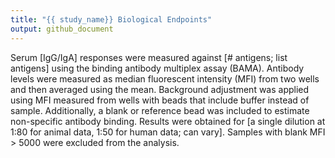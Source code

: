 ```yaml
---
title: "{{ study_name}} Biological Endpoints"
output: github_document
---
```


<!-- background.md is generated from the RMARKDOWN file, background.Rmd.
Please edit that file. -->

<!-- this file was adapted from VISCtemplates {{pkg_ver}}. -->

Serum [IgG/IgA] responses were measured against [# antigens; list antigens] using the binding antibody multiplex assay (BAMA). Antibody levels were measured as median fluorescent intensity (MFI) from two wells and then averaged using the mean. Background adjustment was applied using MFI measured from wells with beads that include buffer instead of sample. Additionally, a blank or reference bead was included to estimate non-specific antibody binding. Results were obtained for [a single dilution at 1:80 for animal data, 1:50 for human data; can vary]. Samples with blank MFI > 5000 were excluded from the analysis.

<!-- Either in an antigen summary table or in the biological endpoints section, include information on antigen clade, any relevant panel information (e.g., antigen reagent project [ARP], see https://pubmed.ncbi.nlm.nih.gov/29386288/), sample size by antigen, and whether a blank or a reference bead was used. -->
